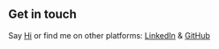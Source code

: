 ## Get in touch

Say [Hi](mailto:thomaschaplin@outlook.com) or find me on other platforms: [LinkedIn](https://www.linkedin.com/in/mrthomaschaplin) & [GitHub](https://www.github.com/thomaschaplin)
